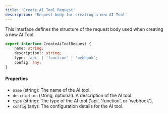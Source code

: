 ```yaml
---
title: 'Create AI Tool Request'
description: 'Request body for creating a new AI Tool'
---
```


This interface defines the structure of the request body used when creating a new AI Tool.

```typescript
export interface CreateAiToolRequest {
    name: string;
    description?: string;
    type: 'api' | 'function' | 'webhook';
    config: any;
}
```

#### Properties

- `name` (string): The name of the AI tool.
- `description` (string, optional): A description of the AI tool.
- `type` (string): The type of the AI tool ('api', 'function', or 'webhook').
- `config` (any): The configuration details for the AI tool.
